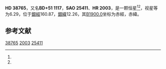 {{Starbox begin
| name = HD 38765
}}
{{Starbox observe
| epoch = [[J2000.0|J2000.0]]
| constell = {{星座名待查}}<ref name=SIMBAD>{{cite web
 | url=http://simbad.u-strasbg.fr/simbad/sim-id?Ident=HR+2003
 | title=Pulsating variable Star
 | publisher=Centre de Données astronomiques de Strasbourg
 | work=SIMBAD
 | accessdate=2012-07-13
 | archive-date=2016-03-15
 | archive-url=https://web.archive.org/web/20160315122014/http://simbad.u-strasbg.fr/simbad/sim-id?Ident=HR+2003
 | dead-url=no
 }}</ref><ref name=DATA>{{cite web
 | url=http://vizier.u-strasbg.fr/viz-bin/VizieR-5?-out.add=.&-source=5050&-corr=PK=HR&-out.max=9999&HR=2003
 | title=VizieR Detailed Page
 | accessdate=2012-07-13
 | archive-date=2016-03-05
 | archive-url=https://web.archive.org/web/20160305003311/http://vizier.u-strasbg.fr/viz-bin/VizieR-5?-out.add=.&-source=5050&-corr=PK=HR&-out.max=9999&HR=2003
 | dead-url=no
 }}</ref>
| 星官 = 
| ra = {{RA|5|50|56.4}}<ref name=SIMBAD /><ref name=DATA />
| dec = {{DEC|+51|30|53}}<ref name=SIMBAD /><ref name=DATA />
| appmag_v = 6.29<ref name=SIMBAD /><ref name=DATA />
}}
{{Starbox character
| class = K1III<ref name=SIMBAD /><ref name=DATA />
| b-v = 1.05<ref name=SIMBAD /><ref name=DATA />
| u-b = <ref name=SIMBAD /><ref name=DATA />
| r-i = <ref name=SIMBAD /><ref name=DATA />
| variable = 
}}
{{Starbox astrometry
| radial_v = 
| prop_mo_ra = 26
| parallax = 
| p_error = 
}}
{{Starbox catalog
| names =BD+51 1117，[[SAO星表|SAO]] 25411，[[HD星表|HD]] 38765，[[HR星表|HR]] 2003}}
{{Starbox reference |Simbad=HR+2003}}
{{Starbox end}}

'''HD 38765'''，又名'''BD+51 1117'''，'''SAO 25411'''、'''HR 2003'''，是一颗恒星<ref name=SIMBAD /><ref name=DATA />，视星等为6.29，位于[[銀道座標系|銀經]]160.87，[[銀道座標系|銀緯]]12.26，其[[B1900.0|B1900.0]]坐标为赤經{{RA|5|42|59.5}}，赤緯{{DEC|+51|12.26|2}}。

== 参考文献 ==
{{reflist}}

{{star-stub}}

[[Category:HD和HDE天體|38765]]
[[Category:HR天體|2003]]
[[Category:SAO天體|25411]]